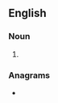 ==English==

===Noun===
{{head|en|noun form}}

# {{plural of|en|goblin}}

===Anagrams===
* {{anagrams|en|a=bgilnos|Boglins|Bolings|globins|lobings}}